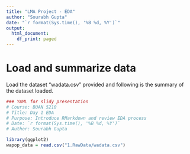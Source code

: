 ```yaml
---
title: "LMA Project - EDA"
author: "Sourabh Gupta"
date: "`r format(Sys.time(), '%B %d, %Y')`"
output:
  html_document:
    df_print: paged
---
```


Load and summarize data
=========================================
Load the dataset "wadata.csv" provided and following is the summary of the dataset loaded.

```r
### YAML for slidy presentation
# Course: BUAN 5210
# Title: Day 1 EDA
# Purpose: Introduce RMarkdown and review EDA process
# Date: `r format(Sys.time(), '%B %d, %Y')`
# Author: Sourabh Gupta

library(ggplot2)
wapop_data = read.csv("1.RawData/wadata.csv")
```
